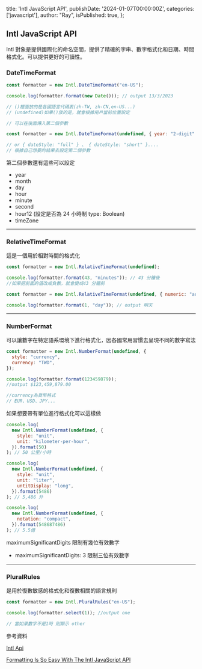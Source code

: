   title: 'Intl JavaScript API',
  publishDate: '2024-01-07T00:00:00Z',
  categories: ['javascript'],
  author: "Ray",
  isPublished: true,
};

## Intl JavaScript API

Intl 對象是提供國際化的命名空間，提供了精確的字串、數字格式化和日期、時間格式化。可以提供更好的可讀性。

### DateTimeFormat

```js
const formatter = new Intl.DateTimeFormat("en-US");

console.log(formatter.format(new Date())); // output 13/3/2023

// ()裡面放的是各國語言代碼表(zh-TW, zh-CN,en-US...)
// (undefined)如果()放的是，就會根據用戶當前位置設定

// 可以在後面傳入第二個參數

const formatter = new Intl.DateTimeFormat(undefined, { year: "2-digit" });

// or { dateStyle: "full" } 、 { dateStyle: "short" }....
// 根據自己想要的結果去設定第二個參數
```

第二個參數還有這些可以設定

- year
- month
- day
- hour
- minute
- second
- hour12 (設定是否為 24 小時制 type: Boolean)
- timeZone

---

### RelativeTimeFormat

這是一個用於相對時間的格式化

```js
const formatter = new Intl.RelativeTimeFormat(undefined);

console.log(formatter.format(43, "minutes")); // 43 分鐘後
//如果把前面的值改成負數，就會變成43 分鐘前

const formatter = new Intl.RelativeTimeFormat(undefined, { numeric: "auto" });

console.log(formatter.format(1, "day")); // output 明天
```

---

### NumberFormat

可以讓數字在特定語系環境下進行格式化，因各國常用習慣去呈現不同的數字寫法

```js
const formatter = new Intl.NumberFormat(undefined, {
  style: "currency",
  currency: "TWD",
});

console.log(formatter.format(123459879));
//output $123,459,879.00

//currency為貨幣格式
// EUR、USD、JPY...
```

如果想要帶有單位進行格式化可以這樣做

```js
console.log(
  new Intl.NumberFormat(undefined, {
    style: "unit",
    unit: "kilometer-per-hour",
  }).format(50)
); // 50 公里/小時

console.log(
  new Intl.NumberFormat(undefined, {
    style: "unit",
    unit: "liter",
    untitDisplay: "long",
  }).format(5486)
); // 5,486 升

console.log(
  new Intl.NumberFormat(undefined, {
    notation: "compact",
  }).format(548687486)
); // 5.5億
```

maximumSignificantDigits 限制有幾位有效數字

- maximumSignificantDigits: 3 限制三位有效數字

---

### PluralRules

是用於復數敏感的格式化和復數相關的語言規則

```js
const formatter = new Intl.PluralRules("en-US");

console.log(formatter.select(1)); //output one

// 當如果數字不是1時 則顯示 other
```

參考資料

[Intl Api](https://developer.mozilla.org/zh-CN/docs/Web/JavaScript/Reference/Global_Objects/Intl)

[Formatting Is So Easy With The Intl JavaScript API](https://www.youtube.com/watch?v=4oGWpTAY_hc)
